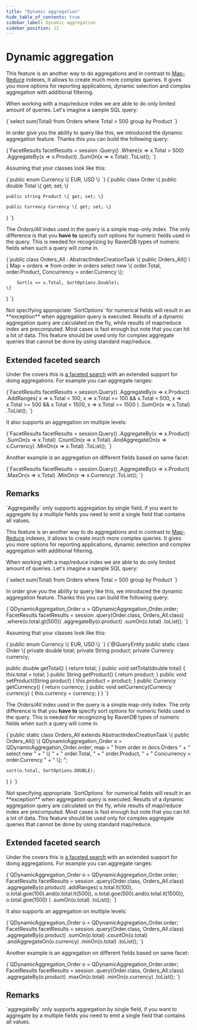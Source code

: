 ---
title: "Dynamic aggregation"
hide_table_of_contents: true
sidebar_label: Dynamic aggregation
sidebar_position: 12
---




# Dynamic aggregation
<LanguageSwitcher supportedLanguages={supportedLanguages} />
<LanguageContent language="csharp">


This feature is an another way to do aggregations and in contrast to [Map-Reduce](../../indexes/map-reduce-indexes.mdx) indexes, it allows to create much more complex queries. It gives you more options for reporting applications, dynamic selection and complex aggregation with additional filtering. 

When working with a map/reduce index we are able to do only limited amount of queries. Let's imagine a sample SQL query:

<TabItem value="csharp" label="csharp">
<CodeBlock language="csharp">
{`select sum(Total) from Orders where Total > 500 group by Product
`}
</CodeBlock>
</TabItem>

In order give you the ability to query like this, we introduced the dynamic aggregation feature. Thanks this you can build the following query:

<TabItem value="dynamic_aggregation_1" label="dynamic_aggregation_1">
<CodeBlock language="csharp">
{`FacetResults facetResults = session
	.Query<Order, Orders_All>()
	.Where(x => x.Total > 500)
	.AggregateBy(x => x.Product)
		.SumOn(x => x.Total)
	.ToList();
`}
</CodeBlock>
</TabItem>

Assuming that your classes look like this:

<TabItem value="currency" label="currency">
<CodeBlock language="csharp">
{`public enum Currency
\{
	EUR,
	USD
\}
`}
</CodeBlock>
</TabItem>

<TabItem value="order" label="order">
<CodeBlock language="csharp">
{`public class Order
\{
	public double Total \{ get; set; \}

	public string Product \{ get; set; \}

	public Currency Currency \{ get; set; \}
\}
`}
</CodeBlock>
</TabItem>

The _Orders/All_ index used in the query is a simple map-only index. The only difference is that you **have to** specify sort options for numeric fields used in the query. This is needed for recognizing by RavenDB types of numeric fields when such a query will come in.

<TabItem value="dynamic_aggregation_index_def" label="dynamic_aggregation_index_def">
<CodeBlock language="csharp">
{`public class Orders_All : AbstractIndexCreationTask<Order>
\{
	public Orders_All()
	\{
		Map = orders => from order in orders
				select new
				\{
					order.Total,
					order.Product,
					Concurrency = order.Currency
				\};

		Sort(x => x.Total, SortOptions.Double);
	\}
\}
`}
</CodeBlock>
</TabItem>

<Admonition type="warning" title="Warning">
Not specifying appropriate `SortOptions` for numerical fields will result in an **exception** when aggregation query is executed.
</Admonition>

<Admonition type="note" title="Note">
Results of a dynamic aggregation query are calculated on the fly, while results of map/reduce index are precomputed. Most cases is fast enough but note that you can hit a lot of data. This feature should be used only for complex aggregate queries that cannot be done by using standard map/reduce.
</Admonition>

## Extended faceted search

Under the covers this is [a faceted search](../../indexes/querying/faceted-search.mdx) with an extended support for doing aggregations. For example you can aggregate ranges:

<TabItem value="dynamic_aggregation_range" label="dynamic_aggregation_range">
<CodeBlock language="csharp">
{`FacetResults facetResults = session.Query<Order, Orders_All>()
				.AggregateBy(x => x.Product)
				.AddRanges(
					x => x.Total < 100,
					x => x.Total >= 100 && x.Total < 500,
					x => x.Total >= 500 && x.Total < 1500,
					x => x.Total >= 1500
				)
				.SumOn(x => x.Total)
				.ToList();
`}
</CodeBlock>
</TabItem>

It also supports an aggregation on multiple levels:

<TabItem value="dynamic_aggregation_multiple_items" label="dynamic_aggregation_multiple_items">
<CodeBlock language="csharp">
{`FacetResults facetResults = session.Query<Order, Orders_All>()
				.AggregateBy(x => x.Product)
					.SumOn(x => x.Total)
					.CountOn(x => x.Total)
				.AndAggregateOn(x => x.Currency)
					.MinOn(x => x.Total)
				.ToList();
`}
</CodeBlock>
</TabItem>

Another example is an aggregation on different fields based on same facet:

<TabItem value="dynamic_aggregation_different_fieldss" label="dynamic_aggregation_different_fieldss">
<CodeBlock language="csharp">
{`FacetResults facetResults = session.Query<Order, Orders_All>()
				.AggregateBy(x => x.Product)
					.MaxOn(x => x.Total)
					.MinOn(x => x.Currency)
				.ToList();
`}
</CodeBlock>
</TabItem>

## Remarks

<Admonition type="warning" title="Warning">
`AggregateBy` only supports aggregation by single field, if you want to aggregate by a multiple fields you need to emit a single field that contains all values.
</Admonition>


</LanguageContent>
<LanguageContent language="java">


This feature is an another way to do aggregations and in contrast to [Map-Reduce](../../indexes/map-reduce-indexes.mdx) indexes, it allows to create much more complex queries. It gives you more options for reporting applications, dynamic selection and complex aggregation with additional filtering. 

When working with a map/reduce index we are able to do only limited amount of queries. Let's imagine a sample SQL query:

<TabItem value="csharp" label="csharp">
<CodeBlock language="csharp">
{`select sum(Total) from Orders where Total > 500 group by Product
`}
</CodeBlock>
</TabItem>

In order give you the ability to query like this, we introduced the dynamic aggregation feature. Thanks this you can build the following query:

<TabItem value="dynamic_aggregation_1" label="dynamic_aggregation_1">
<CodeBlock language="java">
{`QDynamicAggregation_Order o = QDynamicAggregation_Order.order;
FacetResults facetResults = session
  .query(Order.class, Orders_All.class)
  .where(o.total.gt(500))
  .aggregateBy(o.product)
    .sumOn(o.total)
  .toList();
`}
</CodeBlock>
</TabItem>

Assuming that your classes look like this:

<TabItem value="currency" label="currency">
<CodeBlock language="java">
{`public enum Currency \{
  EUR,
  USD
\}
`}
</CodeBlock>
</TabItem>

<TabItem value="order" label="order">
<CodeBlock language="java">
{`@QueryEntity
public static class Order \{
  private double total;
  private String product;
  private Currency currency;

  public double getTotal() \{
    return total;
  \}
  public void setTotal(double total) \{
    this.total = total;
  \}
  public String getProduct() \{
    return product;
  \}
  public void setProduct(String product) \{
    this.product = product;
  \}
  public Currency getCurrency() \{
    return currency;
  \}
  public void setCurrency(Currency currency) \{
    this.currency = currency;
  \}
\}
`}
</CodeBlock>
</TabItem>

The _Orders/All_ index used in the query is a simple map-only index. The only difference is that you **have to** specify sort options for numeric fields used in the query. This is needed for recognizing by RavenDB types of numeric fields when such a query will come in.

<TabItem value="dynamic_aggregation_index_def" label="dynamic_aggregation_index_def">
<CodeBlock language="java">
{`public static class Orders_All extends AbstractIndexCreationTask \{
  public Orders_All() \{
    QDynamicAggregation_Order o = QDynamicAggregation_Order.order;
    map =
     " from order in docs.Orders         " +
     " select new                        " +
     " \{                                 " +
     "     order.Total,                  " +
     "     order.Product,                " +
     "     Concurrency = order.Currency  " +
     " \}; ";

    sort(o.total, SortOptions.DOUBLE);
  \}
\}
`}
</CodeBlock>
</TabItem>

<Admonition type="warning" title="Warning">
Not specifying appropriate `SortOptions` for numerical fields will result in an **exception** when aggregation query is executed.
</Admonition>

<Admonition type="note" title="Note">
Results of a dynamic aggregation query are calculated on the fly, while results of map/reduce index are precomputed. Most cases is fast enough but note that you can hit a lot of data. This feature should be used only for complex aggregate queries that cannot be done by using standard map/reduce.
</Admonition>

## Extended faceted search

Under the covers this is [a faceted search](../../indexes/querying/faceted-search.mdx) with an extended support for doing aggregations. For example you can aggregate ranges:

<TabItem value="dynamic_aggregation_range" label="dynamic_aggregation_range">
<CodeBlock language="java">
{`QDynamicAggregation_Order o = QDynamicAggregation_Order.order;
FacetResults facetResults = session
  .query(Order.class, Orders_All.class)
  .aggregateBy(o.product)
  .addRanges(
    o.total.lt(100),
    o.total.goe(100).and(o.total.lt(500)),
    o.total.goe(500).and(o.total.lt(1500)),
    o.total.goe(1500)
  )
  .sumOn(o.total)
  .toList();
`}
</CodeBlock>
</TabItem>

It also supports an aggregation on multiple levels:

<TabItem value="dynamic_aggregation_multiple_items" label="dynamic_aggregation_multiple_items">
<CodeBlock language="java">
{`QDynamicAggregation_Order o = QDynamicAggregation_Order.order;
FacetResults facetResults = session
  .query(Order.class, Orders_All.class)
  .aggregateBy(o.product)
    .sumOn(o.total)
    .countOn(o.total)
  .andAggregateOn(o.currency)
    .minOn(o.total)
  .toList();
`}
</CodeBlock>
</TabItem>

Another example is an aggregation on different fields based on same facet:

<TabItem value="dynamic_aggregation_different_fieldss" label="dynamic_aggregation_different_fieldss">
<CodeBlock language="java">
{`QDynamicAggregation_Order o = QDynamicAggregation_Order.order;
FacetResults facetResults = session
  .query(Order.class, Orders_All.class)
  .aggregateBy(o.product)
    .maxOn(o.total)
    .minOn(o.currency)
  .toList();
`}
</CodeBlock>
</TabItem>

## Remarks

<Admonition type="warning" title="Warning">
`aggregateBy` only supports aggregation by single field, if you want to aggregate by a multiple fields you need to emit a single field that contains all values.
</Admonition>


</LanguageContent>

<!---
- [Querying : Faceted search](../../indexes/querying/faceted-search)

-->